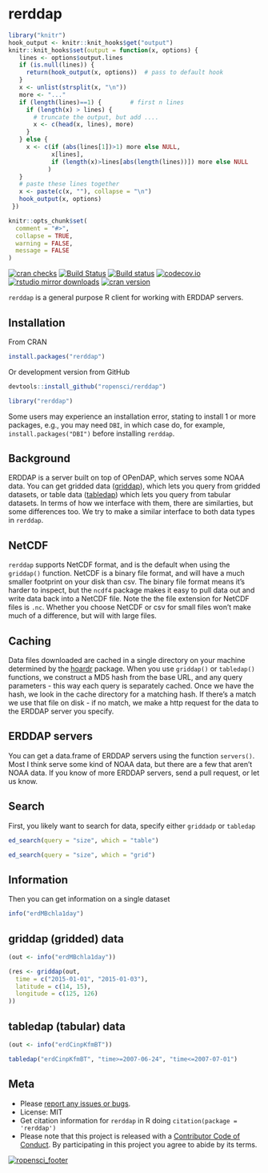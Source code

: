 rerddap
=====

```r
library("knitr")
hook_output <- knitr::knit_hooks$get("output")
knitr::knit_hooks$set(output = function(x, options) {
   lines <- options$output.lines
   if (is.null(lines)) {
     return(hook_output(x, options))  # pass to default hook
   }
   x <- unlist(strsplit(x, "\n"))
   more <- "..."
   if (length(lines)==1) {        # first n lines
     if (length(x) > lines) {
       # truncate the output, but add ....
       x <- c(head(x, lines), more)
     }
   } else {
     x <- c(if (abs(lines[1])>1) more else NULL,
            x[lines],
            if (length(x)>lines[abs(length(lines))]) more else NULL
           )
   }
   # paste these lines together
   x <- paste(c(x, ""), collapse = "\n")
   hook_output(x, options)
 })

knitr::opts_chunk$set(
  comment = "#>",
  collapse = TRUE,
  warning = FALSE,
  message = FALSE
)
```

[![cran checks](https://cranchecks.info/badges/worst/rerddap)](https://cranchecks.info/pkgs/rerddap)
[![Build Status](https://travis-ci.org/ropensci/rerddap.svg?branch=master)](https://travis-ci.org/ropensci/rerddap)
[![Build status](https://ci.appveyor.com/api/projects/status/nw858vlk4wx05mxm?svg=true)](https://ci.appveyor.com/project/sckott/rerddap)
[![codecov.io](https://codecov.io/github/ropensci/rerddap/coverage.svg?branch=master)](https://codecov.io/github/ropensci/rerddap?branch=master)
[![rstudio mirror downloads](http://cranlogs.r-pkg.org/badges/rerddap)](https://github.com/metacran/cranlogs.app)
[![cran version](http://www.r-pkg.org/badges/version/rerddap)](https://cran.r-project.org/package=rerddap)

`rerddap` is a general purpose R client for working with ERDDAP servers.

## Installation

From CRAN

```r
install.packages("rerddap")
```

Or development version from GitHub

```r
devtools::install_github("ropensci/rerddap")
```

```r
library("rerddap")
```

Some users may experience an installation error, stating to install 1 or more 
packages, e.g., you may need `DBI`, in which case do, for example, 
`install.packages("DBI")` before installing `rerddap`.

## Background

ERDDAP is a server built on top of OPenDAP, which serves some NOAA data. You can get gridded data ([griddap](http://upwell.pfeg.noaa.gov/erddap/griddap/documentation.html)), which lets you query from gridded datasets, or table data ([tabledap](http://upwell.pfeg.noaa.gov/erddap/tabledap/documentation.html)) which lets you query from tabular datasets. In terms of how we interface with them, there are similarties, but some differences too. We try to make a similar interface to both data types in `rerddap`.

## NetCDF

`rerddap` supports NetCDF format, and is the default when using the `griddap()` function. NetCDF is a binary file format, and will have a much smaller footprint on your disk than csv. The binary file format means it's harder to inspect, but the `ncdf4` package makes it easy to pull data out and write data back into a NetCDF file. Note the the file extension for NetCDF files is `.nc`. Whether you choose NetCDF or csv for small files won't make much of a difference, but will with large files.

## Caching

Data files downloaded are cached in a single directory on your machine determined by the [hoardr][] package. When you use `griddap()` or `tabledap()` functions, we construct a MD5 hash from the base URL, and any query parameters - this way each query is separately cached. Once we have the hash, we look in the cache directory for a matching hash. If there's a match we use that file on disk - if no match, we make a http request for the data to the ERDDAP server you specify.

## ERDDAP servers

You can get a data.frame of ERDDAP servers using the function `servers()`. Most I think serve some kind of NOAA data, but there are a few that aren't NOAA data.  If you know of more ERDDAP servers, send a pull request, or let us know.

## Search

First, you likely want to search for data, specify either `griddadp` or `tabledap`

```r
ed_search(query = "size", which = "table")
```

```r
ed_search(query = "size", which = "grid")
```

## Information

Then you can get information on a single dataset

```r
info("erdMBchla1day")
```

## griddap (gridded) data

```r
(out <- info("erdMBchla1day"))
```

```r
(res <- griddap(out,
  time = c("2015-01-01", "2015-01-03"),
  latitude = c(14, 15),
  longitude = c(125, 126)
))
```

## tabledap (tabular) data

```r
(out <- info("erdCinpKfmBT"))
```

```r
tabledap("erdCinpKfmBT", "time>=2007-06-24", "time<=2007-07-01")
```

## Meta

* Please [report any issues or bugs](https://github.com/ropensci/rerddap/issues).
* License: MIT
* Get citation information for `rerddap` in R doing `citation(package = 'rerddap')`
* Please note that this project is released with a [Contributor Code of Conduct](CODE_OF_CONDUCT.md). By participating in this project you agree to abide by its terms.

[![ropensci_footer](http://ropensci.org/public_images/github_footer.png)](http://ropensci.org)

[hoardr]: https://github.com/ropensci/hoardr
